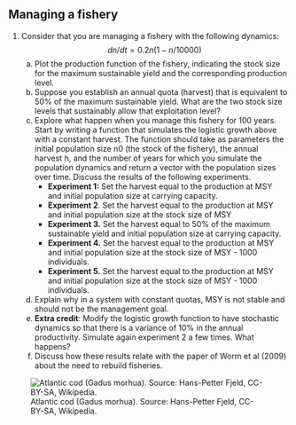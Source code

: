## Managing a fishery

1.  Consider that you are managing a fishery with the following dynamics: $$dn/dt = 0.2 n (1-n/10000) $$
    a)  Plot the production function of the fishery, indicating the stock size for the maximum sustainable yield and the corresponding production level.
    b)  Suppose you establish an annual quota (harvest) that is equivalent to 50% of the maximum sustainable yield. What are the two stock size levels that sustainably allow that exploitation level?
    c)  Explore what happen when you manage this fishery for 100 years. Start by writing a function that simulates the logistic growth above with a constant harvest. The function should take as parameters the initial population size n0 (the stock of the fishery), the annual harvest h, and the number of years for which you simulate the population dynamics and return a vector with the population sizes over time. Discuss the results of the following experiments.
        -   **Experiment 1:** Set the harvest equal to the production at MSY and initial population size at carrying capacity.
        -   **Experiment 2**. Set the harvest equal to the production at MSY and initial population size at the stock size of MSY
        -   **Experiment 3.** Set the harvest equal to 50% of the maximum sustainable yield and initial population size at carrying capacity.
        -   **Experiment 4.** Set the harvest equal to the production at MSY and initial population size at the stock size of MSY - 1000 individuals.
        -   **Experiment 5.** Set the harvest equal to the production at MSY and initial population size at the stock size of MSY - 1000 individuals.
    d)  Explain why in a system with constant quotas, MSY is not stable and should not be the management goal.
    e)  **Extra credit**: Modify the logistic growth function to have stochastic dynamics so that there is a variance of 10% in the annual productivity. Simulate again experiment 2 a few times. What happens?
    f)  Discuss how these results relate with the paper of Worm et al (2009) about the need to rebuild fisheries.

![Atlantic cod (Gadus morhua). Source: Hans-Petter Fjeld, CC-BY-SA, Wikipedia.](/images/Gadus_morhua.JPG)
